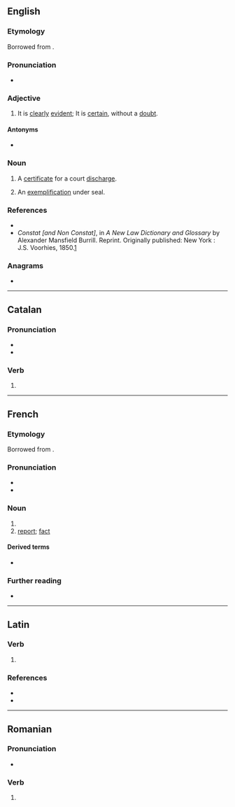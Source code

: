 ==English==

===Etymology===
Borrowed from {{bor|en|la|cōnstat}}.

===Pronunciation===
* {{a|UK}} {{IPA|en|/ˈkɒnstat/}}

===Adjective===
{{en-adj|-}}

# {{lb|en|legal|religion|science}} It is [[clear]]ly [[evident]]; It is [[certain]], without a [[doubt]].

====Antonyms====
* {{l|en|non constat}}

===Noun===
{{en-noun}}

# {{lb|en|legal}} A [[certificate]] for a court [[discharge]].
# {{lb|en|legal}} An [[exemplification]] under seal.

===References===
* {{R:Webster 1913|constat}}
* ''Constat [and Non Constat]'', in ''A New Law Dictionary and Glossary'' by Alexander Mansfield Burrill. Reprint. Originally published: New York : J.S. Voorhies, 1850.[http://books.google.com/books?id=DeQYXYMBtwgC&pg=PA110&lpg=PA110&dq=atpatruus&source=web&ots=CS4in-556J&sig=rR7Y8zx6YSZjwzjWoQ9ShcYT7Qc#PPA268,M1]

===Anagrams===
* {{anagrams|en|a=acnostt|Cattons|Scotnat|octants}}

----

==Catalan==

===Pronunciation===
* {{ca-IPA}}
* {{rhymes|ca|at}}

===Verb===
{{ca-pp|consta}}

# {{ca-verb form of|m=ptc|t=past|constar}}

----

==French==

===Etymology===
Borrowed from {{bor|fr|la|cōnstat}}.

===Pronunciation===
* {{fr-IPA}}
* {{audio|fr|LL-Q150 (fra)-DenisdeShawi-constat.wav|Audio (CAN)}}

===Noun===
{{fr-noun|m}}

# {{l|en|constat}}
# [[report]]; [[fact]]

====Derived terms====
* {{l|fr|constater}}

===Further reading===
* {{R:TLFi}}

----

==Latin==

===Verb===
{{la-verb-form|cōnstat}}

# {{inflection of|la|cōnstō||3|s|pres|actv|indc}}

===References===
* {{R:L&S}}
* {{R:Elementary Lewis}}

----

==Romanian==

===Pronunciation===
* {{IPA|ro|[konˈstat]}}

===Verb===
{{head|ro|past participle}}

# {{past participle of|ro|consta}}